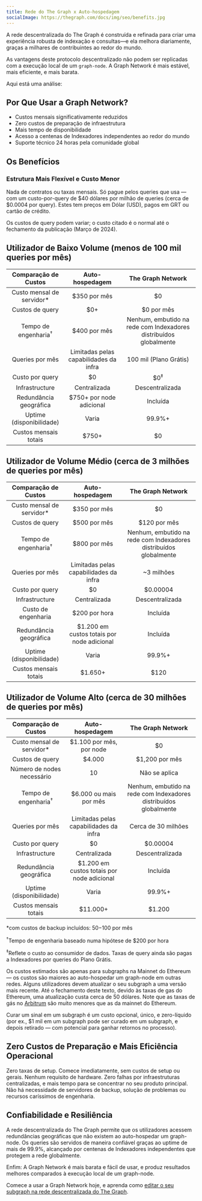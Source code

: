 ```yaml
---
title: Rede do The Graph x Auto-hospedagem
socialImage: https://thegraph.com/docs/img/seo/benefits.jpg
---
```


A rede descentralizada do The Graph é construída e refinada para criar uma experiência robusta de indexação e consultas—e ela melhora diariamente, graças a milhares de contribuintes ao redor do mundo.

As vantagens deste protocolo descentralizado não podem ser replicadas com a execução local de um `graph-node`. A Graph Network é mais estável, mais eficiente, e mais barata.

Aqui está uma análise:

## Por Que Usar a Graph Network?

- Custos mensais significativamente reduzidos
- Zero custos de preparação de infraestrutura
- Mais tempo de disponibilidade
- Acesso a centenas de Indexadores independentes ao redor do mundo
- Suporte técnico 24 horas pela comunidade global

## Os Benefícios

### Estrutura Mais Flexível e Custo Menor

Nada de contratos ou taxas mensais. Só pague pelos queries que usa — com um custo-por-query de $40 dólares por milhão de queries (cerca de $0.0004 por query). Estes tem preços em Dólar (USD), pagos em GRT ou cartão de crédito.

Os custos de query podem variar; o custo citado é o normal até o fechamento da publicação (Março de 2024).

## Utilizador de Baixo Volume (menos de 100 mil queries por mês)

|       Comparação de Custos      |             Auto-hospedagem             |                         The Graph Network                         |
| :-----------------------------: | :-------------------------------------: | :---------------------------------------------------------------: |
|    Custo mensal de servidor\*   |               $350 por mês              |                                 $0                                |
|         Custos de query         |                   $0+                   |                             $0 por mês                            |
| Tempo de engenharia<sup>†</sup> |               $400 por mês              | Nenhum, embutido na rede com Indexadores distribuídos globalmente |
|         Queries por mês         |  Limitadas pelas capabilidades da infra |                       100 mil (Plano Grátis)                      |
|         Custo por query         |                    $0                   |                           $0<sup>‡</sup>                          |
|          Infrastructure         |               Centralizada              |                          Descentralizada                          |
|      Redundância geográfica     |         $750+ por node adicional        |                              Incluída                             |
|     Uptime (disponibilidade)    |                  Varia                  |                               99.9%+                              |
|      Custos mensais totais      | <span className="highlight-row" />$750+ |                                 $0                                |

## Utilizador de Volume Médio (cerca de 3 milhões de queries por mês)

|       Comparação de Custos      |               Auto-hospedagem              |                         The Graph Network                         |
| :-----------------------------: | :----------------------------------------: | :---------------------------------------------------------------: |
|    Custo mensal de servidor\*   |                $350 por mês                |                                 $0                                |
|         Custos de query         |                $500 por mês                |                            $120 por mês                           |
| Tempo de engenharia<sup>†</sup> |                $800 por mês                | Nenhum, embutido na rede com Indexadores distribuídos globalmente |
|         Queries por mês         |   Limitadas pelas capabilidades da infra   |                             ~3 milhões                            |
|         Custo por query         |                     $0                     |                              $0.00004                             |
|          Infrastructure         |                Centralizada                |                          Descentralizada                          |
|       Custo de engenharia       |                $200 por hora               |                              Incluída                             |
|      Redundância geográfica     | $1.200 em custos totais por node adicional |                              Incluída                             |
|     Uptime (disponibilidade)    |                    Varia                   |                               99.9%+                              |
|      Custos mensais totais      | <span className="highlight-row" /> $1.650+ |                                $120                               |

## Utilizador de Volume Alto (cerca de 30 milhões de queries por mês)

|       Comparação de Custos      |               Auto-hospedagem               |                         The Graph Network                         |
| :-----------------------------: | :-----------------------------------------: | :---------------------------------------------------------------: |
|    Custo mensal de servidor\*   |           $1.100 por mês, por node          |                                 $0                                |
|         Custos de query         |                    $4.000                   |                           $1,200 por mês                          |
|    Número de nodes necessário   |                      10                     |                           Não se aplica                           |
| Tempo de engenharia<sup>†</sup> |            $6.000 ou mais por mês           | Nenhum, embutido na rede com Indexadores distribuídos globalmente |
|         Queries por mês         |    Limitadas pelas capabilidades da infra   |                        Cerca de 30 milhões                        |
|         Custo por query         |                      $0                     |                              $0.00004                             |
|          Infrastructure         |                 Centralizada                |                          Descentralizada                          |
|      Redundância geográfica     |  $1.200 em custos totais por node adicional |                              Incluída                             |
|     Uptime (disponibilidade)    |                    Varia                    |                               99.9%+                              |
|      Custos mensais totais      | <span className="highlight-row" /> $11.000+ |                               $1.200                              |

\*com custos de backup incluídos: $50-$100 por mês

<sup>†</sup>Tempo de engenharia baseado numa hipótese de $200 por hora

<sup>‡</sup>Reflete o custo ao consumidor de dados. Taxas de query ainda são pagas a Indexadores por queries do Plano Grátis.

Os custos estimados são apenas para subgraphs na Mainnet do Ethereum — os custos são maiores ao auto-hospedar um graph-node em outras redes. Alguns utilizadores devem atualizar o seu subgraph a uma versão mais recente. Até o fechamento deste texto, devido às taxas de gas do Ethereum, uma atualização custa cerca de 50 dólares. Note que as taxas de gás no [Arbitrum](/archived/arbitrum/arbitrum-faq/) são muito menores que as da mainnet do Ethereum.

Curar um sinal em um subgraph é um custo opcional, único, e zero-líquido (por ex., $1 mil em um subgraph pode ser curado em um subgraph, e depois retirado — com potencial para ganhar retornos no processo).

## Zero Custos de Preparação e Mais Eficiência Operacional

Zero taxas de setup. Comece imediatamente, sem custos de setup ou gerais. Nenhum requisito de hardware. Zero falhas por infraestruturas centralizadas, e mais tempo para se concentrar no seu produto principal. Não há necessidade de servidores de backup, solução de problemas ou recursos caríssimos de engenharia.

## Confiabilidade e Resiliência

A rede descentralizada do The Graph permite que os utilizadores acessem redundâncias geográficas que não existem ao auto-hospedar um graph-node. Os queries são servidos de maneira confiável graças ao uptime de mais de 99.9%, alcançado por centenas de Indexadores independentes que protegem a rede globalmente.

Enfim: A Graph Network é mais barata e fácil de usar, e produz resultados melhores comparados à execução local de um graph-node.

Comece a usar a Graph Network hoje, e aprenda como [editar o seu subgraph na rede descentralizada do The Graph](/subgraphs/quick-start/).
